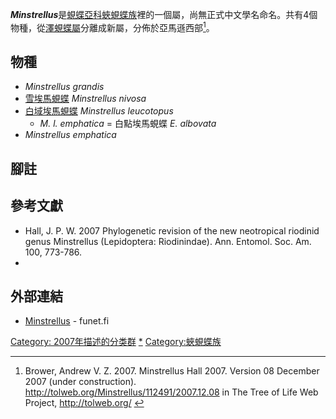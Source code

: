 {{noteTA
|G1=Butterfly
}}
{{非中文標題|time=2016-12-28T10:37:35+00:00}}
{{Italic title}}
{{Automatic Taxobox
| taxon = Minstrellus
| authority = Hall, 2007
| type_species = [[白域埃馬蜆蝶|白域埃馬蜆蝶]]<br />''Ematurgina leucotopus''
| type_species_authority = Stichel, 1911
| subdivision_ranks = 物種
| subdivision = 共4種，詳閱正文。
| synonyms =
}}

'''''Minstrellus'''''是[[蜆蝶亞科|蜆蝶亞科]][[蛺蜆蝶族|蛺蜆蝶族]]裡的一個屬，尚無正式中文學名命名。共有4個物種，從[[澤蜆蝶屬|澤蜆蝶屬]]分離成新屬，分佈於亞馬遜西部<ref>Brower, Andrew V. Z. 2007. Minstrellus Hall 2007. Version 08 December 2007 (under construction). http://tolweb.org/Minstrellus/112491/2007.12.08 {{Wayback|url=http://tolweb.org/Minstrellus/112491/2007.12.08 |date=20200425051940 }} in The Tree of Life Web Project, http://tolweb.org/ {{Wayback|url=http://tolweb.org/ |date=20110515100516 }} {{en}}</ref>。

== 物種 ==
* ''Minstrellus grandis''
* [[雪埃馬蜆蝶|雪埃馬蜆蝶]] ''Minstrellus nivosa''
* [[白域埃馬蜆蝶|白域埃馬蜆蝶]] ''Minstrellus leucotopus''
** ''M. l. emphatica'' = 白點埃馬蜆蝶 ''E. albovata''
* ''Minstrellus emphatica''

== 腳註 ==
{{reflist}}

== 參考文獻 ==
{{Commons category| Minstrellus}}
* Hall, J. P. W. 2007 Phylogenetic revision of the new neotropical riodinid genus Minstrellus (Lepidoptera: Riodinindae). Ann. Entomol. Soc. Am. 100, 773-786.
* {{Cite book | author = 寿建新 周尧 李宇飞 | title = 世界蝴蝶分類名錄 | location = 中國 | publisher = 陝西科學技術出版社 | date = 2006-04-01 | ISBN = 9787536936768 | language= zh-hans }}

== 外部連結 ==
* [http://ftp.funet.fi/pub/sci/bio/life/insecta/lepidoptera/ditrysia/papilionoidea/riodinidae/minstrellus/ Minstrellus]{{dead link|date=2017年11月 |bot=InternetArchiveBot |fix-attempted=yes }} - funet.fi

{{蜆蝶亞科}}
{{taxonbar}}
[[Category:_2007年描述的分类群|Category: 2007年描述的分类群]]
[[Category:Minstrellus|*]]
[[Category:蛺蜆蝶族|Category:蛺蜆蝶族]]